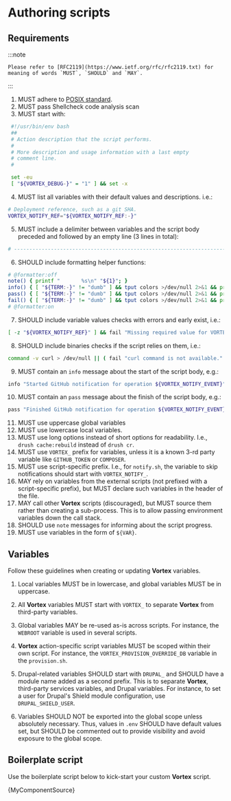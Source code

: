 # Authoring scripts

## Requirements

:::note

    Please refer to [RFC2119](https://www.ietf.org/rfc/rfc2119.txt) for meaning of words `MUST`, `SHOULD` and `MAY`.

:::

1. MUST adhere to [POSIX standard](https://en.wikipedia.org/wiki/POSIX).
2. MUST pass Shellcheck code analysis scan
3. MUST start with:
```bash
 #!/usr/bin/env bash
 ##
 # Action description that the script performs.
 #
 # More description and usage information with a last empty
 # comment line.
 #

 set -eu
 [ "${VORTEX_DEBUG-}" = "1" ] && set -x
```
4. MUST list all variables with their default values and descriptions. i.e.:
```bash
# Deployment reference, such as a git SHA.
VORTEX_NOTIFY_REF="${VORTEX_NOTIFY_REF:-}"
```
5. MUST include a delimiter between variables and the script body preceded and
   followed by an empty line (3 lines in total):
```bash
# ------------------------------------------------------------------------------
```
6. SHOULD include formatting helper functions:
```bash
# @formatter:off
note() { printf "       %s\n" "${1}"; }
info() { [ "${TERM:-}" != "dumb" ] && tput colors >/dev/null 2>&1 && printf "\033[34m[INFO] %s\033[0m\n" "${1}" || printf "[INFO] %s\n" "${1}"; }
pass() { [ "${TERM:-}" != "dumb" ] && tput colors >/dev/null 2>&1 && printf "\033[32m[ OK ] %s\033[0m\n" "${1}" || printf "[ OK ] %s\n" "${1}"; }
fail() { [ "${TERM:-}" != "dumb" ] && tput colors >/dev/null 2>&1 && printf "\033[31m[FAIL] %s\033[0m\n" "${1}" || printf "[FAIL] %s\n" "${1}"; }
# @formatter:on
```
7. SHOULD include variable values checks with errors and early exist, i.e.:
```bash
[ -z "${VORTEX_NOTIFY_REF}" ] && fail "Missing required value for VORTEX_NOTIFY_REF" && exit 1
```
8. SHOULD include binaries checks if the script relies on them, i.e.:
```bash
command -v curl > /dev/null || ( fail "curl command is not available." && exit 1 )
```
9. MUST contain an `info` message about the start of the script body, e.g.:
```bash
info "Started GitHub notification for operation ${VORTEX_NOTIFY_EVENT}"
```
10. MUST contain an `pass` message about the finish of the script body, e.g.:
```bash
pass "Finished GitHub notification for operation ${VORTEX_NOTIFY_EVENT}"
```
11. MUST use uppercase global variables
12. MUST use lowercase local variables.
13. MUST use long options instead of short options for readability. I.e., `drush cache:rebuild` instead of `drush cr`.
14. MUST use `VORTEX_` prefix for variables, unless it is a known 3-rd party
    variable like `GITHUB_TOKEN` or `COMPOSER`.
15. MUST use script-specific prefix. I.e., for `notify.sh`, the variable to skip
    notifications should start with `VORTEX_NOTIFY_`.
16. MAY rely on variables from the external scripts (not prefixed with a
    script-specific prefix), but MUST declare such variables in the header of
    the file.
17. MAY call other **Vortex** scripts (discouraged), but MUST source them rather
    than creating a sub-process. This is to allow passing environment variables
    down the call stack.
18. SHOULD use `note` messages for informing about the script progress.
19. MUST use variables in the form of `${VAR}`.


## Variables

Follow these guidelines when creating or updating **Vortex** variables.

1. Local variables MUST be in lowercase, and global variables MUST be in
   uppercase.

2. All **Vortex** variables MUST start with `VORTEX_` to separate **Vortex** from
   third-party variables.

3. Global variables MAY be re-used as-is across scripts. For instance, the
   `WEBROOT` variable is used in several scripts.

4. **Vortex** action-specific script variables MUST be scoped within their own
   script. For instance, the `VORTEX_PROVISION_OVERRIDE_DB`
   variable in the `provision.sh`.

5. Drupal-related variables SHOULD start with `DRUPAL_` and SHOULD have a module
   name added as a second prefix. This is to separate **Vortex**,
   third-party services variables, and Drupal variables. For instance, to set
   a user for Drupal's Shield module configuration, use `DRUPAL_SHIELD_USER`.

6. Variables SHOULD NOT be exported into the global scope unless absolutely
   necessary. Thus, values in `.env` SHOULD have default values set, but SHOULD
   be commented out to provide visibility and avoid exposure to the global scope.

## Boilerplate script

Use the boilerplate script below to kick-start your custom **Vortex** script.


<CodeBlock language="bash">{MyComponentSource}</CodeBlock>
